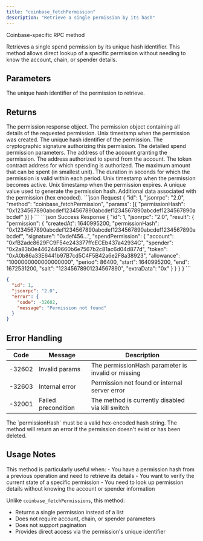 ```yaml
---
title: "coinbase_fetchPermission"
description: "Retrieve a single permission by its hash"
---
```


Coinbase-specific RPC method

<Info>
Retrieves a single spend permission by its unique hash identifier. This method allows direct lookup of a specific permission without needing to know the account, chain, or spender details.
</Info>

## Parameters

<ParamField body="permissionHash" type="string" required>
The unique hash identifier of the permission to retrieve.
</ParamField>

## Returns

<ResponseField name="result" type="object">
The permission response object.

<Expandable title="FetchPermissionResult properties">
<ResponseField name="permission" type="object">
The permission object containing all details of the requested permission.

<Expandable title="Permission properties">
<ResponseField name="createdAt" type="number">
Unix timestamp when the permission was created.
</ResponseField>

<ResponseField name="permissionHash" type="string">
The unique hash identifier of the permission.
</ResponseField>

<ResponseField name="signature" type="string">
The cryptographic signature authorizing this permission.
</ResponseField>

<ResponseField name="spendPermission" type="object">
The detailed spend permission parameters.

<Expandable title="SpendPermission properties">
<ResponseField name="account" type="string">
The address of the account granting the permission.
</ResponseField>

<ResponseField name="spender" type="string">
The address authorized to spend from the account.
</ResponseField>

<ResponseField name="token" type="string">
The token contract address for which spending is authorized.
</ResponseField>

<ResponseField name="allowance" type="string">
The maximum amount that can be spent (in smallest unit).
</ResponseField>

<ResponseField name="period" type="number">
The duration in seconds for which the permission is valid within each period.
</ResponseField>

<ResponseField name="start" type="number">
Unix timestamp when the permission becomes active.
</ResponseField>

<ResponseField name="end" type="number">
Unix timestamp when the permission expires.
</ResponseField>

<ResponseField name="salt" type="string">
A unique value used to generate the permission hash.
</ResponseField>

<ResponseField name="extraData" type="string">
Additional data associated with the permission (hex encoded).
</ResponseField>
</Expandable>
</ResponseField>
</Expandable>
</ResponseField>
</Expandable>
</ResponseField>

<RequestExample>
```json Request
{
  "id": 1,
  "jsonrpc": "2.0",
  "method": "coinbase_fetchPermission",
  "params": [{
    "permissionHash": "0x1234567890abcdef1234567890abcdef1234567890abcdef1234567890abcdef"
  }]
}
```
</RequestExample>

<ResponseExample>
```json Success Response
{
  "id": 1,
  "jsonrpc": "2.0",
  "result": {
    "permission": {
      "createdAt": 1640995200,
      "permissionHash": "0x1234567890abcdef1234567890abcdef1234567890abcdef1234567890abcdef",
      "signature": "0xdef456...",
      "spendPermission": {
        "account": "0xfB2adc8629FC9F54e243377ffcECEb437a42934C",
        "spender": "0x2a83b0e4462449660b6e7567b2c81ac6d04d877d",
        "token": "0xA0b86a33E6441b97B7cd5C4F5B42a6e2F8a38923",
        "allowance": "1000000000000000000",
        "period": 86400,
        "start": 1640995200,
        "end": 1672531200,
        "salt": "12345678901234567890",
        "extraData": "0x"
      }
    }
  }
}
```

```json Error Response - Permission Not Found
{
  "id": 1,
  "jsonrpc": "2.0",
  "error": {
    "code": -32602,
    "message": "Permission not found"
  }
}
```
</ResponseExample>

## Error Handling

| Code | Message | Description |
| ---- | ------- | ----------- |
| -32602 | Invalid params | The permissionHash parameter is invalid or missing |
| -32603 | Internal error | Permission not found or internal server error |
| -32001 | Failed precondition | The method is currently disabled via kill switch |

<Warning>
The `permissionHash` must be a valid hex-encoded hash string. The method will return an error if the permission doesn't exist or has been deleted.
</Warning>

## Usage Notes

<Note>
This method is particularly useful when:
- You have a permission hash from a previous operation and need to retrieve its details
- You want to verify the current state of a specific permission
- You need to look up permission details without knowing the account or spender information
</Note>

Unlike `coinbase_fetchPermissions`, this method:
- Returns a single permission instead of a list
- Does not require account, chain, or spender parameters
- Does not support pagination
- Provides direct access via the permission's unique identifier
